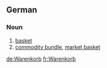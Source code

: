 ==German==
===Noun===
{{de-noun-m|genitive=Warenkorbs|genitive2=Warenkorbes|plural=Warenkörbe}}
#[[basket]]
#[[commodity bundle]], [[market basket]]

[[de:Warenkorb]]
[[fr:Warenkorb]]